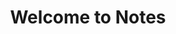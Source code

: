 ---
title: Welcome to Notes
description: Get started by using my notes.
template: splash
hero:
  tagline: Congrats on setting up a new Starlight project!
  image:
    file: ../../assets/houston.webp
  actions:
    - text: Start here
      link: /getting-started
      icon: right-arrow
---